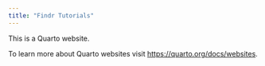 ```yaml
---
title: "Findr Tutorials"
---
```


This is a Quarto website.

To learn more about Quarto websites visit <https://quarto.org/docs/websites>.
